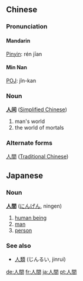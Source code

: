 ==Chinese==
===Pronunciation===
====Mandarin====
[[Pinyin]]: rén jīan
====Min Nan====
[[wikipedia:POJ|POJ]]: jîn-kan

===Noun===
'''[[人]][[间]]''' ([[Simplified Chinese]])
# man's world
# the world of mortals

===Alternate forms===
[[人]][[間]] ([[Traditional Chinese]])

==Japanese==
===Noun===
'''[[人]][[間]]''' ([[にんげん]], ningen)

# [[human being]]
# [[man]]
# [[person]]

===See also===
*[[人類]] (じんるい, jinrui)

[[de:人間]]
[[fr:人間]]
[[ja:人間]]
[[pt:人間]]